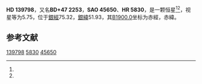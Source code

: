{{Starbox begin
| name = HD 139798
}}
{{Starbox observe
| epoch = [[J2000.0|J2000.0]]
| constell = {{星座名待查}}<ref name=SIMBAD>{{cite web
 | url=http://simbad.u-strasbg.fr/simbad/sim-id?Ident=HR+5830
 | title =Pulsating variable Star
 | publisher=Centre de Données astronomiques de Strasbourg
 | work=SIMBAD
 | accessdate=2012-07-13}}</ref><ref name=DATA>{{cite web
 | url=http://vizier.u-strasbg.fr/viz-bin/VizieR-5?-out.add=.&-source=5050&-corr=PK=HR&-out.max=9999&HR=5830
 | title=VizieR Detailed Page
 | accessdate=2012-07-13
 | archive-date=2019-02-16
 | archive-url=https://web.archive.org/web/20190216084313/http://vizier.u-strasbg.fr/viz-bin/VizieR-5?-out.add=.&-source=5050&-corr=PK=HR&-out.max=9999&HR=5830
 | dead-url=no
 }}</ref>
| 星官 = 
| ra = {{RA|15|38|16.2}}<ref name=SIMBAD /><ref name=DATA />
| dec = {{DEC|+46|47|52}}<ref name=SIMBAD /><ref name=DATA />
| appmag_v = 5.75<ref name=SIMBAD /><ref name=DATA />
}}
{{Starbox character
| class = F2V<ref name=SIMBAD /><ref name=DATA />
| b-v = 0.36<ref name=SIMBAD /><ref name=DATA />
| u-b = -0.02<ref name=SIMBAD /><ref name=DATA />
| r-i = 0.18<ref name=SIMBAD /><ref name=DATA />
| variable = 
}}
{{Starbox astrometry
| radial_v = -0.02
| prop_mo_ra = -2
| parallax = 0.009
| p_error = 
}}
{{Starbox catalog
| names =BD+47 2253，[[SAO星表|SAO]] 45650，[[HD星表|HD]] 139798，[[HR星表|HR]] 5830}}
{{Starbox reference |Simbad=HR+5830}}
{{Starbox end}}

'''HD 139798'''，又名'''BD+47 2253'''，'''SAO 45650'''、'''HR 5830'''，是一颗恒星<ref name=SIMBAD /><ref name=DATA />，视星等为5.75，位于[[銀道座標系|銀經]]75.32，[[銀道座標系|銀緯]]51.93，其[[B1900.0|B1900.0]]坐标为赤經{{RA|15|35|4}}，赤緯{{DEC|+47|51.93|38}}。

== 参考文献 ==
{{reflist}}

{{star-stub}}

[[Category:HD和HDE天體|139798]]
[[Category:HR天體|5830]]
[[Category:SAO天體|45650]]
